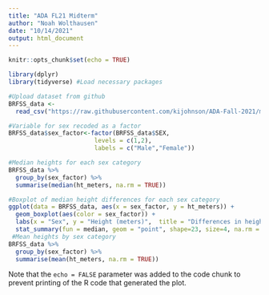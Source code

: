 ```yaml
---
title: "ADA FL21 Midterm"
author: "Noah Wolthausen"
date: "10/14/2021"
output: html_document
---
```


```r
knitr::opts_chunk$set(echo = TRUE)
```



```r

library(dplyr)
library(tidyverse) #Load necessary packages

#Upload dataset from github
BRFSS_data <-
  read_csv("https://raw.githubusercontent.com/kijohnson/ADA-Fall-2021/master/BRFSS2017_10percent_v.csv")

#Variable for sex recoded as a factor
BRFSS_data$sex_factor<-factor(BRFSS_data$SEX,
                        levels = c(1,2),
                        labels = c("Male","Female"))

#Median heights for each sex category
BRFSS_data %>%
  group_by(sex_factor) %>%
  summarise(median(ht_meters, na.rm = TRUE))

#Boxplot of median height differences for each sex category
ggplot(data = BRFSS_data, aes(x = sex_factor, y = ht_meters)) +
  geom_boxplot(aes(color = sex_factor)) +
  labs(x = "Sex", y = "Height (meters)",  title = "Differences in height by sex")
  stat_summary(fun = median, geom = "point", shape=23, size=4, na.rm = TRUE)
 #Mean heights by sex category
BRFSS_data %>%
  group_by(sex_factor) %>%
  summarise(mean(ht_meters, na.rm = TRUE))

```



Note that the `echo = FALSE` parameter was added to the code chunk to prevent printing of the R code that generated the plot.
